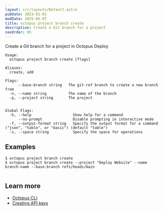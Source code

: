 ```yaml
---
layout: src/layouts/Default.astro
pubDate: 2023-01-01
modDate: 2025-05-07
title: octopus project branch create
description: Create a Git branch for a project
navOrder: 85
---
```


Create a Git branch for a project in Octopus Deploy

```
Usage:
  octopus project branch create [flags]

Aliases:
  create, add

Flags:
      --base-branch string   The git-ref branch to create a new branch from
  -n, --name string          The name of the branch
  -p, --project string       The project


Global Flags:
  -h, --help                   Show help for a command
      --no-prompt              Disable prompting in interactive mode
  -f, --output-format string   Specify the output format for a command ("json", "table", or "basic") (default "table")
  -s, --space string           Specify the space for operations

```

## Examples

<SamplesInstance />

```
$ octopus project branch create
$ octopus project branch create --project "Deploy Website" --name branch-name --base-branch refs/heads/main


```

## Learn more

- [Octopus CLI](/docs/octopus-rest-api/cli)
- [Creating API keys](/docs/octopus-rest-api/how-to-create-an-api-key)
